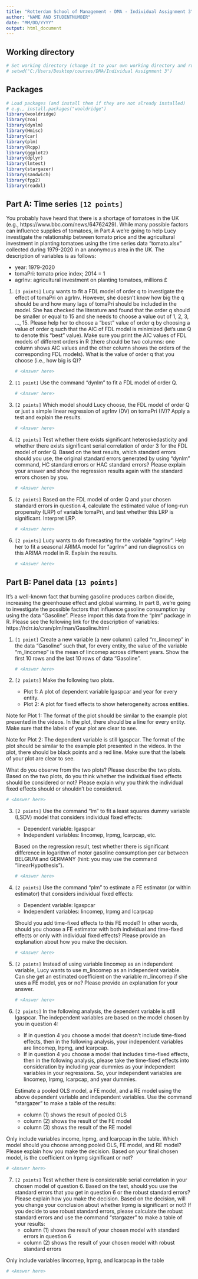 ```yaml
---
title: "Rotterdam School of Management - DMA - Individual Assignment 3"
author: "NAME AND STUDENTNUMBER"
date: "MM/DD/YYYY"
output: html_document
---
```



## Working directory

```r
# Set working directory (change it to your own working directory and run)
# setwd("C:/Users/Desktop/courses/DMA/Individual Assignment 3")
```


## Packages

```r
# Load packages (and install them if they are not already installed)
# e.g., install.packages("wooldridge")
library(wooldridge)
library(zoo)
library(dynlm)
library(Hmisc)
library(car)
library(plm)
library(Rcpp)
library(ggplot2)
library(dplyr)  
library(lmtest)
library(stargazer)
library(sandwich)
library(fpp2)
library(readxl)
```

## Part A: Time series `[12 points]`

You probably have heard that there is a shortage of tomatoes in the UK (e.g., https://www.bbc.com/news/64762429). While many possible factors can influence supplies of tomatoes, in Part A we’re going to help Lucy investigate the relationship between tomato price and the agricultural investment in planting tomatoes using the time series data “tomato.xlsx” collected during 1979-2020 in an anonymous area in the UK. The description of variables is as follows:

-   year: 1979-2020
-   tomaPri: tomato price index; 2014 = 1
-   agrInv: agricultural investment on planting tomatoes, millions £
 
1.  `[3 points]` Lucy wants to fit a FDL model of order q to investigate the effect of tomaPri on agrInv. However, she doesn’t know how big the q should be and how many lags of tomaPri should be included in the model. She has checked the literature and found that the order q should be smaller or equal to 15 and she needs to choose a value out of 1, 2, 3, …, 15. Please help her to choose a “best” value of order q by choosing a value of order q such that the AIC of FDL model is minimized (let’s use Q to denote this “best” value). Make sure you print the AIC values of FDL models of different orders in R (there should be two columns: one column shows AIC values and the other column shows the orders of the corresponding FDL models). What is the value of order q that you choose (i.e., how big is Q)?  
    
    ```r
    # <Answer here>
    ```

2.  `[1 point]` Use the command “dynlm” to fit a FDL model of order Q. 
    
    ```r
    # <Answer here>
    ```

3.  `[2 points]` Which model should Lucy choose, the FDL model of order Q or just a simple linear regression of agrInv (DV) on tomaPri (IV)? Apply a test and explain the results. 
    
    ```r
    # <Answer here>
    ```

4.  `[2 points]` Test whether there exists significant heteroskedasticity and whether there exists significant serial correlation of order 3 for the FDL model of order Q. Based on the test results, which standard errors should you use, the original standard errors generated by using “dynlm” command, HC standard errors or HAC standard errors? Please explain your answer and show the regression results again with the standard errors chosen by you. 
    
    ```r
    # <Answer here>
    ```

5.  `[2 points]` Based on the FDL model of order Q and your chosen standard errors in question 4, calculate the estimated value of long-run propensity (LRP) of variable tomaPri, and test whether this LRP is significant. Interpret LRP. 
    
    ```r
    # <Answer here>
    ```

6.  `[2 points]` Lucy wants to do forecasting for the variable “agrInv”. Help her to fit a seasonal ARIMA model for “agrInv” and run diagnostics on this ARIMA model in R. Explain the results. 


    
    ```r
    # <Answer here>
    ```

## Part B: Panel data `[13 points]`

It’s a well-known fact that burning gasoline produces carbon dioxide, increasing the greenhouse effect and global warming. In part B, we’re going to investigate the possible factors that influence gasoline consumption by using the data “Gasoline”. Please import this data from the “plm” package in R. Please see the following link for the description of variables: https://rdrr.io/cran/plm/man/Gasoline.html 
 
1.  `[1 point]` Create a new variable (a new column) called “m_lincomep” in the data “Gasoline” such that, for every entity, the value of the variable “m_lincomep” is the mean of lincomep across different years. Show the first 10 rows and the last 10 rows of data “Gasoline”. 
    
    ```r
    # <Answer here>
    ```


2.  `[2 points]` Make the following two plots. 

    - Plot 1: A plot of dependent variable lgaspcar and year for every entity.   
    - Plot 2: A plot for fixed effects to show heterogeneity across entities.
    
Note for Plot 1: The format of the plot should be similar to the example plot presented in the videos. In the plot, there should be a line for every entity. Make sure that the labels of your plot are clear to see.
    
Note for Plot 2: The dependent variable is still lgaspcar. The format of the plot should be similar to the example plot presented in the videos. In the plot, there should be black points and a red line. Make sure that the labels of your plot are clear to see. 

What do you observe from the two plots? Please describe the two plots. Based on the two plots, do you think whether the individual fixed effects should be considered or not? Please explain why you think the individual fixed effects should or shouldn’t be considered.


```r
# <Answer here>
```



3.  `[2 points]` Use the command “lm” to fit a least squares dummy variable (LSDV) model that considers individual fixed effects: 
    -	Dependent variable: lgaspcar
    -   Independent variables: lincomep, lrpmg, lcarpcap, etc. 

    Based on the regression result, test whether there is significant difference in logarithm of motor gasoline consumption per car between BELGIUM and GERMANY (hint: you may use the command “linearHypothesis”).
    
    ```r
    # <Answer here>
    ```

4.  `[2 points]` Use the command “plm” to estimate a FE estimator (or within estimator) that considers individual fixed effects: 
    -   Dependent variable: lgaspcar
    -   Independent variables: lincomep, lrpmg and lcarpcap

    Should you add time-fixed effects to this FE model? In other words, should you choose a FE estimator with both individual and time-fixed effects or only with individual fixed effects? Please provide an explanation about how you make the decision.
    
    ```r
    # <Answer here>
    ```

5.  `[2 points]` Instead of using variable lincomep as an independent variable, Lucy wants to use m_lincomep as an independent variable. Can she get an estimated coefficient on the variable m_lincomep if she uses a FE model, yes or no? Please provide an explanation for your answer. 
    
    ```r
    # <Answer here>
    ```

6.  `[2 points]` In the following analysis, the dependent variable is still lgaspcar. The independent variables are based on the model chosen by you in question 4: 
    -   If in question 4 you choose a model that doesn’t include time-fixed effects, then in the following analysis, your independent variables are lincomep, lrpmg, and lcarpcap.  
    -   If in question 4 you choose a model that includes time-fixed effects, then in the following analysis, please take the time-fixed effects into consideration by including year dummies as your independent variables in your regressions. So, your independent variables are lincomep, lrpmg, lcarpcap, and year dummies. 

    Estimate a pooled OLS model, a FE model, and a RE model using the above dependent variable and independent variables. Use the command “stargazer” to make a table of the results:
    
    -   column (1) shows the result of pooled OLS    
    -   column (2) shows the result of the FE model
    -   column (3) shows the result of the RE model

Only include variables income, lrpmg, and lcarpcap in the table. Which model should you choose among pooled OLS, FE model, and RE model? Please explain how you make the decision. Based on your final chosen model, is the coefficient on lrpmg significant or not?

```r
# <Answer here>
```


7.  `[2 points]` Test whether there is considerable serial correlation in your chosen model of question 6. Based on the test, should you use the standard errors that you get in question 6 or the robust standard errors? Please explain how you make the decision. Based on the decision, will you change your conclusion about whether lrpmg  is significant or not? If you decide to use robust standard errors, please calculate the robust standard errors and use the command “stargazer” to make a table of your results:
    -   column (1) shows the result of your chosen model with standard errors in question 6
    -   column (2) shows the result of your chosen model with robust standard errors 

Only include variables lincomep, lrpmg, and lcarpcap in the table 
    
```r
# <Answer here>
```



